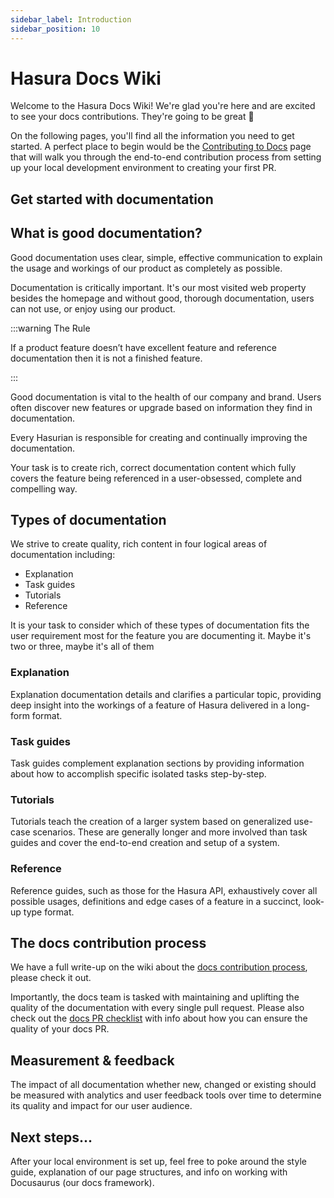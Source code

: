 ```yaml
---
sidebar_label: Introduction
sidebar_position: 10
---
```


# Hasura Docs Wiki

Welcome to the Hasura Docs Wiki! We're glad you're here and are excited to see your docs contributions. They're going to
be great 🙌

On the following pages, you'll find all the information you need to get started. A perfect place to begin would be the
[Contributing to Docs](/contributing.mdx) page that will walk you through the end-to-end contribution process from
setting up your local development environment to creating your first PR.

## Get started with documentation

[//]: # (<video controls width="100%">)

[//]: # (  <source)

[//]: # (    src={'https://graphql-engine-cdn.hasura.io/assets/videos/docs/documentation-presentation.mp4'})

[//]: # (    type="video/mp4")

[//]: # (  />)

[//]: # (  Sorry, your browser doesn't support embedded videos.)

[//]: # (</video>)

## What is good documentation?

Good documentation uses clear, simple, effective communication to explain the usage and workings of our product as
completely as possible.

Documentation is critically important. It's our most visited web property besides the homepage and without good,
thorough documentation, users can not use, or enjoy using our product.

:::warning The Rule

If a product feature doesn’t have excellent feature and reference documentation then it is not a finished feature.

:::

Good documentation is vital to the health of our company and brand. Users often discover new features or upgrade based
on information they find in documentation.

Every Hasurian is responsible for creating and continually improving the documentation.

Your task is to create rich, correct documentation content which fully covers the feature being referenced in a
user-obsessed, complete and compelling way.

## Types of documentation

We strive to create quality, rich content in four logical areas of documentation including:

- Explanation
- Task guides
- Tutorials
- Reference

It is your task to consider which of these types of documentation fits the user requirement most for the feature you are
documenting it. Maybe it's two or three, maybe it's all of them

### Explanation

Explanation documentation details and clarifies a particular topic, providing deep insight into the workings of a
feature of Hasura delivered in a long-form format.

### Task guides

Task guides complement explanation sections by providing information about how to accomplish specific isolated tasks
step-by-step.

### Tutorials

Tutorials teach the creation of a larger system based on generalized use-case scenarios. These are generally longer and
more involved than task guides and cover the end-to-end creation and setup of a system.

### Reference

Reference guides, such as those for the Hasura API, exhaustively cover all possible usages, definitions and edge cases
of a feature in a succinct, look-up type format.

## The docs contribution process

We have a full write-up on the wiki about the
[docs contribution process](/contributing.mdx##step-1-create-a-new-branch), please check it out.

Importantly, the docs team is tasked with maintaining and uplifting the quality of the documentation with every single
pull request. Please also check out the [docs PR checklist](/checklist.mdx) with info about how you can ensure the
quality of your docs PR.

## Measurement & feedback

The impact of all documentation whether new, changed or existing should be measured with analytics and user feedback
tools over time to determine its quality and impact for our user audience.

## Next steps...

After your local environment is set up, feel free to poke around the style guide, explanation of our page structures,
and info on working with Docusaurus (our docs framework).
